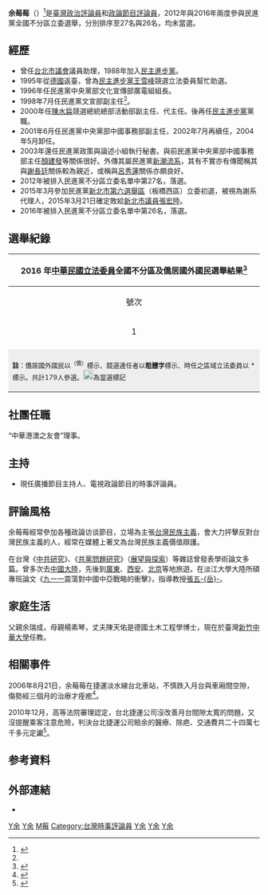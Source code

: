 {{Infobox_officeholder
| name = 余莓莓
| image name = 
| width = 
| now =
| term_start = 
| term_end = 
| period = 
| sex = 女
| different name =
| party = {{Dpp|19px}}（1988年－）
| nationality = {{ROC}}
| Native place =
| date of birth = {{birth date and age|1964|7|14}}
| place of birth = {{TWN}}
| date of death = 
| place of death = 
| spouse = 陳天佑
| relatives = 
| parents = 父親：余瑞成<br>母親：楊素琴
| children =
| profession = [[評論員|評論員]]<br>[[政論節目|政論節目]][[政論節目#政論員|評論員]]
| signature =
| website =
| educate =
* [[衛理女中|衛理女中]] 
* [[國立中興大學法商學院|國立中興大學法商學院]]（今[[國立臺北大學|國立臺北大學]]）[[法律系|法律系]]（1986年）<ref name="蘋果日報">張欽.[http://www.appledaily.com.tw/appledaily/article/headline/20090805/31838509 名嘴搭捷運傷腿 獲賠16萬 余莓莓踩空跌入月台與車廂間隙] {{Wayback|url=http://www.appledaily.com.tw/appledaily/article/headline/20090805/31838509 |date=20171009133758 }}.蘋果日報.2009-08-05</ref>
* [[德國|德國]][[卡塞爾大學|卡塞爾大學]]政治學、社會學研究所碩士班（1993年）
* [[淡江大學|淡江大學]]中國大陸研究所碩士在職專班（2003年）
* [[國立臺灣師範大學|國立臺灣師範大學]]政治學研究所在職博士班研究生（2004年）
* [[國立臺灣師範大學|國立臺灣師範大學]]政治學研究所政治學博士（2009年）
| past = 
*[[台北市議會|台北市議會]]議員助理
*從事金融業（陽信證劵營業員，因違約交割被法辦）
*助選員（幫忙民進黨[[王雪峰|王雪峰]]競選立法委員）（1995年）
*民進黨中央黨部文化宣傳部廣電組組長（1996年-1998年7月）
*民進黨文宣部副主任（1998年7月-）
*[[陳水扁|陳水扁]]競選總統總部活動部副主任、代主任（2000年）
*民進黨中央黨部中國事務部副主任（2001年6月任，2002年7月-2004年5月）
*民進黨政策與論述小組執行秘書（2003年兼任）
*[[台北海洋科技大學|台北海洋技術學院]]專案助理教授
| work =
}}

'''余莓莓'''（{{bd|1964年|7月14日|catIdx=Y余}}）<ref>{{cite web |title=2016立委 ‧ 全國不分區 |url=http://election.ltn.com.tw/2016/legislator/candidate/850/315 |website=自由時報 |accessdate=2020-02-02 |archive-date=2020-02-02 |archive-url=https://web.archive.org/web/20200202162225/http://election.ltn.com.tw/2016/legislator/candidate/850/315 |dead-url=no }}</ref>是[[臺灣|臺灣]][[政治|政治]][[評論家|評論員]]和[[政論節目|政論節目]][[政論節目#政論員|評論員]]，2012年與2016年兩度參與民進黨全國不分區立委選舉，分別排序至27名與26名，均未當選。

== 經歷 ==
*曾任[[台北市議會|台北市議會]]議員助理，1988年加入[[民主進步黨|民主進步黨]]。
*1995年從[[德國|德國]]返臺，曾為[[民主進步黨|民主進步黨]][[王雪峰_(臺灣)|王雪峰]]競選立法委員幫忙助選。
*1996年任民進黨中央黨部文化宣傳部廣電組組長。
*1998年7月任民進黨文宣部副主任<ref name="蘋果日報" />。
*2000年任[[陳水扁|陳水扁]]競選總統總部活動部副主任、代主任。後再任[[民主進步黨|民主進步黨]]黨職。
*2001年6月任民進黨中央黨部中國事務部副主任，2002年7月再續任，2004年5月卸任。
*2003年還任民進黨政策與論述小組執行秘書。與前民進黨中央黨部中國事務部主任[[顏建發|顏建發]]等關係很好。外傳其屬民進黨[[新潮流系|新潮流系]]，其有不實亦有傳聞稱其與[[謝長廷|謝長廷]]關係較為親近，或稱與[[呂秀蓮|呂秀蓮]]關係亦頗良好。
*2012年被排入民進黨不分區立委名單中第27名，落選。
*2015年3月參加民進黨[[新北市第六選舉區|新北市第六選舉區]]（板橋西區）立委初選，被視為謝系代理人，2015年3月21日確定敗給[[新北市議員|新北市議員]][[張宏陸|張宏陸]]。
*2016年被排入民進黨不分區立委名單中第26名，落選。

==選舉紀錄==
{|class="wikitable collapsible" style="text-align:left;"
! colspan="9" |2016 年[[中華民國立法委員|中華民國立法委員]]全國不分區及僑居國外國民選舉結果<ref>{{cite web |title=第 09 屆 立法委員選舉（不分區政黨） 候選人得票數 |url=https://db.cec.gov.tw/histQuery.jsp?voteCode=20160101T4A2&qryType=ctks |website=中央選舉委員會 |accessdate=2020-02-22 |archive-url=https://web.archive.org/web/20160201202629/http://db.cec.gov.tw/histQuery.jsp?voteCode=20160101T4A2&qryType=ctks |archive-date=2016-02-01 |dead-url=yes }}</ref>
|- 
!align="center" |號次
!align="center" colspan=2|政黨
!align="center" |排名
!align="center" |得票數
!align="center" |得票率
!align="center" |分配得票率
!align="center" |分配席次
!align="center" |候選名單及當選者
|-
|align="center" |1
|align="lety" style="border-right: 0;"|{{DPP}}|| style="border-left: 0; border-right:4px solid {{Party meta/color/民主進步黨}};"|
|align="center" |1
|align="center" |5,370,953
|align="center" |44.0598%
|align="center" |52.7026%
|align="center" |18
|[[吳焜裕|吳焜裕]][[File:Vote1.svg|20px]]、[[吳玉琴|吳玉琴]][[File:Vote1.svg|20px]]、[[陳曼麗|陳曼麗]][[File:Vote1.svg|20px]]、[[顧立雄|顧立雄]][[File:Vote1.svg|20px]]、[[蔡培慧|蔡培慧]][[File:Vote1.svg|20px]]、[[王榮璋|王榮璋]][[File:Vote1.svg|20px]]、[[谷辣斯·尤達卡|谷辣斯·尤達卡]]（Kolas Yotaka）[[File:Vote1.svg|20px]]、[[余宛如|余宛如]][[File:Vote1.svg|20px]]、[[蘇嘉全|蘇嘉全]][[File:Vote1.svg|20px]]、'''[[段宜康|段宜康]]'''[[File:Vote1.svg|20px]]、'''[[鄭麗君|鄭麗君]]'''[[File:Vote1.svg|20px]]、'''[[陳其邁|陳其邁]]'''[[File:Vote1.svg|20px]]、'''[[尤美女|尤美女]]'''[[File:Vote1.svg|20px]]、'''[[李應元|李應元]]'''[[File:Vote1.svg|20px]]、[[鍾孔炤|鍾孔炤]][[File:Vote1.svg|20px]]、[[林靜儀|林靜儀]][[File:Vote1.svg|20px]]、[[徐國勇|徐國勇]][[File:Vote1.svg|20px]]、[[施義芳|施義芳]]、[[周春米|周春米]][[File:Vote1.svg|20px]]、[[李麗芬_(社運人士)|李麗芬]]、[[郭正亮|郭正亮]]、[[邱泰源|邱泰源]]、[[蔣絜安|蔣絜安]]、[[陳靜敏|陳靜敏]]、[[黃義佑|黃義佑]]、[[余莓莓|余莓莓]]、[[陳義聰|陳義聰]]、[[江梅惠|江梅惠]]（Abu Kaaviana）、[[謝世英|謝世英]]、[[曾美玲|曾美玲]]、[[董建宏|董建宏]]、[[蔡宛芬|蔡宛芬]]、[[黃帝穎|黃帝穎]]、[[王貴蓮|王貴蓮]]
|-
|-  class="sortbottom"
| colspan="9" style="background-color:#EEEEEE;" align="left" |<font size="2">'''註'''：僑居國外國民以<sup>（僑）</sup>標示、競選連任者以'''粗體字'''標示、時任之區域立法委員以 * 標示。共計179人參選。[[File:Vote1.svg|20px]]為當選標記</font>
|}

== 社團任職 ==
“中華港澳之友會”理事。

== 主持 ==
*現任廣播節目主持人、電視政論節目的時事評論員。

==評論風格==
余莓莓經常參加各種政論访谈節目，立場為主張[[台灣民族主義|台灣民族主義]]，會大力抨擊反對台灣民族主義的人，經常在媒體上著文為台灣民族主義價值辯護。

在台灣《[[中共研究|中共研究]]》、《[[共黨問題研究|共黨問題研究]]》（[[展望與探索|展望與探索]]）等雜誌曾發表學術論文多篇。曾多次去[[中國大陸|中國大陸]]，先後到[[廣東|廣東]]、[[西安|西安]]、[[北京|北京]]等地旅遊。在淡江大學大陸所碩專班論文《[[九一一|九一一]]震蕩對中國中亞戰略的衝擊》，指導教授[[張五岳|張五-{岳}-]]。

== 家庭生活 ==
父親余瑞成，母親楊素琴，丈夫陳天佑是德國土木工程學博士，現在於臺灣[[新竹市|新竹]][[中華大學|中華大學]]任教。

==相關事件==
2006年8月21日，余莓莓在捷運淡水線台北車站，不慎跌入月台與車廂間空隙，傷勢經三個月的治療才痊癒<ref>{{cite news |author1=張欽 |title=名嘴搭捷運傷腿 獲賠16萬 |url=https://tw.appledaily.com/headline/daily/20090805/31838509/ |accessdate=2020-02-02 |work=蘋果日報 |date=2009-08-05}}</ref>。 
 
2010年12月，高等法院審理認定，台北捷運公司沒改善月台間隙太寬的問題，又沒提醒乘客注意危險，判決台北捷運公司賠余的醫療、除疤、交通費共二十四萬七千多元定讞<ref>{{cite news |author1=劉志原 |title=余莓莓 捷運摔傷獲賠24萬 |url=https://news.ltn.com.tw/news/society/paper/452171 |accessdate=2020-02-02 |work=自由時報 |date=2010-12-15 |archive-date=2020-02-02 |archive-url=https://web.archive.org/web/20200202162032/https://news.ltn.com.tw/news/society/paper/452171 |dead-url=no }}</ref>。

==参考資料==
{{reflist}}
<div class="references-small">
<references />

== 外部連結 ==
*{{youtube|user=modulate006/videos|綠色和平電台 莓莓新聞爆米香}}

[[Category:1964年出生|Y余]]
[[Category:民主進步黨女黨員|Y余]]
[[Category:余姓|M莓]]
[[Category:台灣時事評論員|Category:台灣時事評論員]]
[[Category:衛理女子高級中學校友|Y余]]
[[Category:淡江大學校友|Y余]]
[[Category:國立中興大學法商學院校友|Y余]]